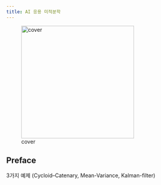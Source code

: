 ```yaml
---
title: AI 응용 미적분학
---
```


![cover](../assets/cover-calculus.png){width=300}

## Preface

3가지 예제 (Cycloid–Catenary, Mean-Variance, Kalman-filter)
